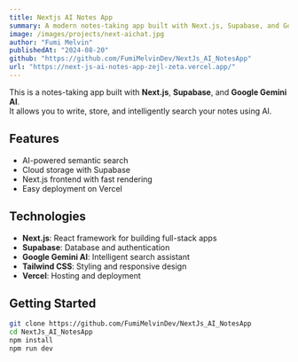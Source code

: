 ```yaml
---
title: Nextjs AI Notes App
summary: A modern notes-taking app built with Next.js, Supabase, and Google Gemini. It not only lets you create and store notes but also uses AI to intelligently search and find relevant information from your saved content, making it a smart productivity tool for students, professionals, and creators.
image: /images/projects/next-aichat.jpg
author: "Fumi Melvin"
publishedAt: "2024-08-20"
github: "https://github.com/FumiMelvinDev/NextJs_AI_NotesApp"
url: "https://next-js-ai-notes-app-zejl-zeta.vercel.app/"
---
```


This is a notes-taking app built with **Next.js**, **Supabase**, and **Google Gemini AI**.  
It allows you to write, store, and intelligently search your notes using AI.

## Features

- AI-powered semantic search
- Cloud storage with Supabase
- Next.js frontend with fast rendering
- Easy deployment on Vercel

## Technologies

- **Next.js**: React framework for building full-stack apps
- **Supabase**: Database and authentication
- **Google Gemini AI**: Intelligent search assistant
- **Tailwind CSS**: Styling and responsive design
- **Vercel**: Hosting and deployment

## Getting Started

```bash
git clone https://github.com/FumiMelvinDev/NextJs_AI_NotesApp
cd NextJs_AI_NotesApp
npm install
npm run dev
```

